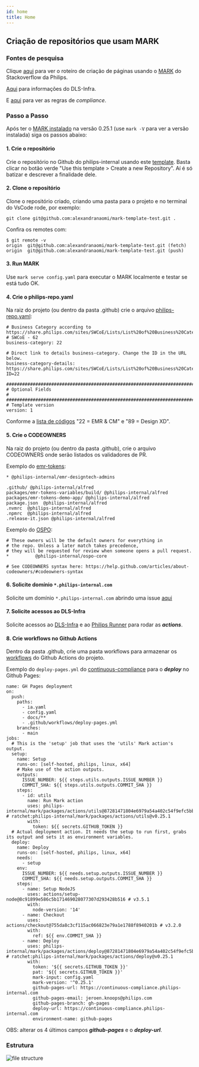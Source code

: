 ```yaml
---
id: home
title: Home
---
```


## Criação de repositórios que usam MARK

### Fontes de pesquisa

Clique [aqui](https://philips.stackenterprise.co/questions/2241?rq=1) para ver o roteiro de criação de páginas usando o [MARK](https://www.dls.philips.com/app/mark/) do Stackoverflow da Philips.

[Aqui](https://dls-infra.internal.philips/#dls-infra) para informações do DLS-Infra.

E [aqui](https://continuous-compliance.philips-internal.com/rules#rules) para ver as regras de *compliance*.

### Passo a Passo

Após ter o [MARK instalado](https://www.dls.philips.com/app/mark/setup-and-workflow/installation#nodejs-145) na versão 0.25.1 (use `mark -V` para ver a versão instalada) siga os passos abaixo:

#### 1. Crie o repositório 

Crie o repositório no Github do philips-internal usando este [template](https://github.com/philips-internal/mark-template). Basta clicar no botão verde "Use this template > Create a new Repository". Aí é só batizar e descrever a finalidade dele.

#### 2. Clone o repositório

Clone o repositório criado, criando uma pasta para o projeto e no terminal do VsCode rode, por exemplo:

```
git clone git@github.com:alexandranaomi/mark-template-test.git . 
```

Confira os remotes com:

```
$ git remote -v
origin  git@github.com:alexandranaomi/mark-template-test.git (fetch)
origin  git@github.com:alexandranaomi/mark-template-test.git (push)
```

#### 3. Run MARK

Use `mark serve config.yaml` para executar o MARK localmente e testar se está tudo OK.

#### 4. Crie o philips-repo.yaml

Na raiz do projeto (ou dentro da pasta .github) crie o arquivo [philips-repo.yaml](https://continuous-compliance.philips-internal.com/rules/89b2a779-0fab-423c-99b9-ed88d958f19d#description):

```
# Business Category according to https://share.philips.com/sites/SWCoE/Lists/List%20of%20Business%20Categories/AllItems.aspx
# SWCoE - 62
business-category: 22

# Direct link to details business-category. Change the ID in the URL below.
business-category-details: https://share.philips.com/sites/SWCoE/Lists/List%20of%20Business%20Categories/DispForm.aspx?ID=22

####################################################################################################################
# Optional Fields                                                                                                  #
####################################################################################################################
# Template version
version: 1
```

Conforme a [lista de códigos](https://share.philips.com/sites/SWCoE/Lists/List%20of%20Business%20Categories/AllItems.aspx?sortField=ID&isAscending=true&viewid=bf5cc3e1%2D6fe3%2D4c0c%2D8e94%2D8c04c26a40a2) "22 = EMR & CM" e "89 = Design XD".

#### 5. Crie o CODEOWNERS

Na raiz do projeto (ou dentro da pasta .github), crie o arquivo CODEOWNERS onde serão listados os validadores de PR. 

Exemplo do [emr-tokens](https://github.com/philips-internal/emr-tokens/blob/dev/.github/CODEOWNERS):

```
* @philips-internal/emr-designtech-admins

.github/ @philips-internal/alfred
packages/emr-tokens-variables/build/ @philips-internal/alfred
packages/emr-tokens-demo-app/ @philips-internal/alfred
package.json  @philips-internal/alfred
.nvmrc  @philips-internal/alfred
.npmrc  @philips-internal/alfred
.release-it.json @philips-internal/alfred
```

Exemplo do [OSPO](https://github.com/philips-internal/OSPO/blob/main/CODEOWNERS):

```
# These owners will be the default owners for everything in
# the repo. Unless a later match takes precedence,
# they will be requested for review when someone opens a pull request.
*          @philips-internal/ospo-core

# See CODEOWNERS syntax here: https://help.github.com/articles/about-codeowners/#codeowners-syntax
```

#### 6. Solicite domínio `*.philips-internal.com`

Solicite um domínio `*.philips-internal.com` abrindo uma issue [aqui](https://github.com/philips-internal/request-philips-internal-pages)

#### 7. Solicite acessos ao DLS-Infra

Solicite acessos ao [DLS-Infra](https://dls-infra.internal.philips/how-to/access#access) e ao [Philips Runner](https://dls-infra.internal.philips/how-to/request-philips-runners#request-philips-runner) para rodar as *__actions__*.

#### 8. Crie workflows no Github Actions

Dentro da pasta .github, crie uma pasta workflows para armazenar os [workflows](https://www.dls.philips.com/app/mark/setup-and-workflow/setting-up-github-actions#about-github-actions) do Github Actions do projeto.

Exemplo do `deploy-pages.yml` do [continuous-compliance](https://github.com/philips-internal/continuous-compliance/blob/main/.github/workflows/deploy-pages.yml) para o *__deploy__* no Github Pages:

```
name: GH Pages deployment
on:
  push:
    paths:
      - ia.yaml
      - config.yaml
      - docs/**
      - .github/workflows/deploy-pages.yml
    branches:
      - main
jobs:
  # This is the 'setup' job that uses the 'utils' Mark action's output.
  setup:
    name: Setup
    runs-on: [self-hosted, philips, linux, x64]
    # Make use of the action outputs.
    outputs:
      ISSUE_NUMBER: ${{ steps.utils.outputs.ISSUE_NUMBER }}
      COMMIT_SHA: ${{ steps.utils.outputs.COMMIT_SHA }}
    steps:
      - id: utils
        name: Run Mark action
        uses: philips-internal/mark/packages/actions/utils@87281471804e6979a54a402c54f9efc5bbd73288 # ratchet:philips-internal/mark/packages/actions/utils@v0.25.1
        with:
          token: ${{ secrets.GITHUB_TOKEN }}
  # Actual deployment action. It needs the setup to run first, grabs its output and sets it as environment variables.
  deploy:
    name: Deploy
    runs-on: [self-hosted, philips, linux, x64]
    needs:
      - setup
    env:
      ISSUE_NUMBER: ${{ needs.setup.outputs.ISSUE_NUMBER }}
      COMMIT_SHA: ${{ needs.setup.outputs.COMMIT_SHA }}
    steps:
      - name: Setup NodeJS
        uses: actions/setup-node@8c91899e586c5b171469028077307d293428b516 # v3.5.1
        with:
          node-version: '14'
      - name: Checkout
        uses: actions/checkout@755da8c3cf115ac066823e79a1e1788f8940201b # v3.2.0
        with:
          ref: ${{ env.COMMIT_SHA }}
      - name: Deploy
        uses: philips-internal/mark/packages/actions/deploy@87281471804e6979a54a402c54f9efc5bbd73288 # ratchet:philips-internal/mark/packages/actions/deploy@v0.25.1
        with:
          token: '${{ secrets.GITHUB_TOKEN }}'
          pat: '${{ secrets.GITHUB_TOKEN }}'
          mark-input: config.yaml
          mark-version: '^0.25.1'
          github-pages-url: https://continuous-compliance.philips-internal.com
          github-pages-email: jeroen.knoops@philips.com
          github-pages-branch: gh-pages
          deploy-url: https://continuous-compliance.philips-internal.com
          environment-name: github-pages
```
OBS: alterar os 4 últimos campos *__github-pages__* e o *__deploy-url__*.

### Estrutura

![file structure](./assets/file-structure.PNG)


